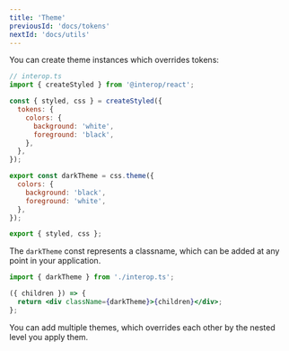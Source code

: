 ```yaml
---
title: 'Theme'
previousId: 'docs/tokens'
nextId: 'docs/utils'
---
```


You can create theme instances which overrides tokens:

```jsx
// interop.ts
import { createStyled } from '@interop/react';

const { styled, css } = createStyled({
  tokens: {
    colors: {
      background: 'white',
      foreground: 'black',
    },
  },
});

export const darkTheme = css.theme({
  colors: {
    background: 'black',
    foreground: 'white',
  },
});

export { styled, css };
```

The `darkTheme` const represents a classname, which can be added at any point in your application.

```jsx
import { darkTheme } from './interop.ts';

({ children }) => {
  return <div className={darkTheme}>{children}</div>;
};
```

You can add multiple themes, which overrides each other by the nested level you apply them.
